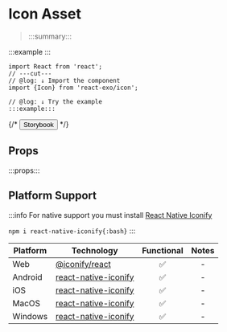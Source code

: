 
# Icon Asset

> :::summary:::

:::example
<Icon 
  name="ph:cat"
  color="#666"
  size={48}
/>
:::

```tsx twoslash
import React from 'react';
// ---cut---
// @log: ↓ Import the component
import {Icon} from 'react-exo/icon';

// @log: ↓ Try the example
:::example:::
```

{/* <Button href="https://exo.fig.run/?path=/docs/primitives-assets-icon">Storybook</Button> */}

## Props

:::props:::

## Platform Support

:::info
For native support you must install [React Native Iconify](https://github.com/oktaysenkan/react-native-iconify)

`npm i react-native-iconify{:bash}`
:::

| Platform | Technology | Functional | Notes |
| -------- | ---------- | :--------: | :---: |
| Web | [@iconify/react](https://iconify.design/docs/icon-components/react) | ✅ | - |
| Android | [react-native-iconify](https://github.com/oktaysenkan/react-native-iconify) | ✅ | - |
| iOS | [react-native-iconify](https://github.com/oktaysenkan/react-native-iconify) | ✅ | - |
| MacOS | [react-native-iconify](https://github.com/oktaysenkan/react-native-iconify) | ✅ | - |
| Windows | [react-native-iconify](https://github.com/oktaysenkan/react-native-iconify) | ✅ | - |
